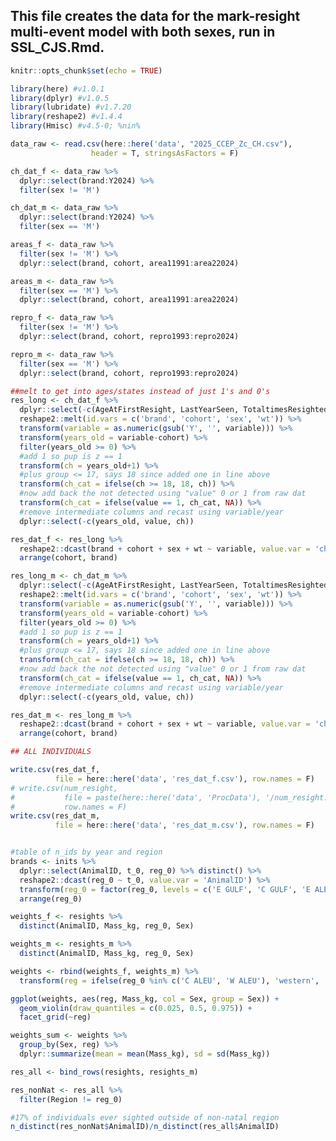 
## This file creates the data for the mark-resight multi-event model with both sexes, run in SSL_CJS.Rmd. 

```r
knitr::opts_chunk$set(echo = TRUE)
```

```r

library(here) #v1.0.1
library(dplyr) #v1.0.5
library(lubridate) #v1.7.20
library(reshape2) #v1.4.4
library(Hmisc) #v4.5-0; %nin%

```


```r

data_raw <- read.csv(here::here('data', "2025_CCEP_Zc_CH.csv"), 
                  header = T, stringsAsFactors = F)

ch_dat_f <- data_raw %>%
  dplyr::select(brand:Y2024) %>%
  filter(sex != 'M')

ch_dat_m <- data_raw %>%
  dplyr::select(brand:Y2024) %>%
  filter(sex == 'M')

areas_f <- data_raw %>%
  filter(sex != 'M') %>%
  dplyr::select(brand, cohort, area11991:area22024)

areas_m <- data_raw %>%
  filter(sex == 'M') %>%
  dplyr::select(brand, cohort, area11991:area22024)

repro_f <- data_raw %>%
  filter(sex != 'M') %>%
  dplyr::select(brand, cohort, repro1993:repro2024)

repro_m <- data_raw %>%
  filter(sex == 'M') %>%
  dplyr::select(brand, cohort, repro1993:repro2024)

##melt to get into ages/states instead of just 1's and 0's
res_long <- ch_dat_f %>%
  dplyr::select(-c(AgeAtFirstResight, LastYearSeen, TotaltimesResighted)) %>%
  reshape2::melt(id.vars = c('brand', 'cohort', 'sex', 'wt')) %>%
  transform(variable = as.numeric(gsub('Y', '', variable))) %>%
  transform(years_old = variable-cohort) %>%
  filter(years_old >= 0) %>%
  #add 1 so pup is z == 1
  transform(ch = years_old+1) %>%
  #plus group <= 17, says 18 since added one in line above
  transform(ch_cat = ifelse(ch >= 18, 18, ch)) %>%
  #now add back the not detected using "value" 0 or 1 from raw dat
  transform(ch_cat = ifelse(value == 1, ch_cat, NA)) %>%
  #remove intermediate columns and recast using variable/year
  dplyr::select(-c(years_old, value, ch)) 

res_dat_f <- res_long %>%
  reshape2::dcast(brand + cohort + sex + wt ~ variable, value.var = 'ch_cat', fill = 19) %>%
  arrange(cohort, brand)

res_long_m <- ch_dat_m %>%
  dplyr::select(-c(AgeAtFirstResight, LastYearSeen, TotaltimesResighted)) %>%
  reshape2::melt(id.vars = c('brand', 'cohort', 'sex', 'wt')) %>%
  transform(variable = as.numeric(gsub('Y', '', variable))) %>%
  transform(years_old = variable-cohort) %>%
  filter(years_old >= 0) %>%
  #add 1 so pup is z == 1
  transform(ch = years_old+1) %>%
  #plus group <= 17, says 18 since added one in line above
  transform(ch_cat = ifelse(ch >= 18, 18, ch)) %>%
  #now add back the not detected using "value" 0 or 1 from raw dat
  transform(ch_cat = ifelse(value == 1, ch_cat, NA)) %>%
  #remove intermediate columns and recast using variable/year
  dplyr::select(-c(years_old, value, ch)) 

res_dat_m <- res_long_m %>%
  reshape2::dcast(brand + cohort + sex + wt ~ variable, value.var = 'ch_cat', fill = 19) %>%
  arrange(cohort, brand)


```

```r

## ALL INDIVIDUALS

write.csv(res_dat_f,
          file = here::here('data', 'res_dat_f.csv'), row.names = F)
# write.csv(num_resight,
#           file = paste(here::here('data', 'ProcData'), '/num_resight.csv', sep = ''),
#           row.names = F)
write.csv(res_dat_m,
          file = here::here('data', 'res_dat_m.csv'), row.names = F)



```

```r

#table of n_ids by year and region
brands <- inits %>%
  dplyr::select(AnimalID, t_0, reg_0) %>% distinct() %>%
  reshape2::dcast(reg_0 ~ t_0, value.var = 'AnimalID') %>%
  transform(reg_0 = factor(reg_0, levels = c('E GULF', 'C GULF', 'E ALEU', 'C ALEU', 'W ALEU'))) %>%
  arrange(reg_0)

```

```r

weights_f <- resights %>%
  distinct(AnimalID, Mass_kg, reg_0, Sex)

weights_m <- resights_m %>%
  distinct(AnimalID, Mass_kg, reg_0, Sex)

weights <- rbind(weights_f, weights_m) %>%
  transform(reg = ifelse(reg_0 %in% c('C ALEU', 'W ALEU'), 'western', 'eastern'))

ggplot(weights, aes(reg, Mass_kg, col = Sex, group = Sex)) +
  geom_violin(draw_quantiles = c(0.025, 0.5, 0.975)) +
  facet_grid(~reg)

weights_sum <- weights %>%
  group_by(Sex, reg) %>%
  dplyr::summarize(mean = mean(Mass_kg), sd = sd(Mass_kg))

```

```r

res_all <- bind_rows(resights, resights_m) 

res_nonNat <- res_all %>% 
  filter(Region != reg_0) 

#17% of individuals ever sighted outside of non-natal region
n_distinct(res_nonNat$AnimalID)/n_distinct(res_all$AnimalID)


```

